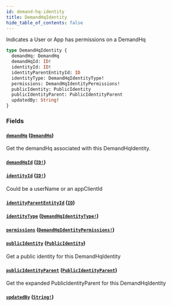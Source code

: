 ```yaml
---
id: demand-hq-identity
title: DemandHqIdentity
hide_table_of_contents: false
---
```



Indicates a User or App has permissions on a DemandHq

```graphql
type DemandHqIdentity {
  demandHq: DemandHq
  demandHqId: ID!
  identityId: ID!
  identityParentEntityId: ID
  identityType: DemandHqIdentityType!
  permissions: DemandHqIdentityPermissions!
  publicIdentity: PublicIdentity
  publicIdentityParent: PublicIdentityParent
  updatedBy: String!
}
```


### Fields

#### [`demandHq`](#) ([`DemandHq`](/demand/api/graphql-admin/reference/objects/demand-hq))

Get the demandHq associated with this DemandHqIdentity.


#### [`demandHqId`](#) ([`ID!`](/demand/api/graphql-admin/reference/scalars/id))




#### [`identityId`](#) ([`ID!`](/demand/api/graphql-admin/reference/scalars/id))

Could be a userName or an appClientId


#### [`identityParentEntityId`](#) ([`ID`](/demand/api/graphql-admin/reference/scalars/id))




#### [`identityType`](#) ([`DemandHqIdentityType!`](/demand/api/graphql-admin/reference/enums/demand-hq-identity-type))




#### [`permissions`](#) ([`DemandHqIdentityPermissions!`](/demand/api/graphql-admin/reference/objects/demand-hq-identity-permissions))




#### [`publicIdentity`](#) ([`PublicIdentity`](/demand/api/graphql-admin/reference/objects/public-identity))

Get a public identity for this DemandHqIdentity


#### [`publicIdentityParent`](#) ([`PublicIdentityParent`](/demand/api/graphql-admin/reference/unions/public-identity-parent))

Get the expanded PublicIdentityParent for this DemandHqIdentity


#### [`updatedBy`](#) ([`String!`](/demand/api/graphql-admin/reference/scalars/string))






